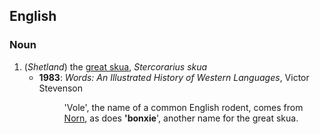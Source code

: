 ==English==

===Noun===
{{en-noun}}

# (''Shetland'') the [[great skua]], ''Stercorarius skua''
#* '''1983''': ''Words: An Illustrated History of Western Languages'', Victor Stevenson
#*: 'Vole', the name of a common English rodent, comes from [[Norn]], as does ''''bonxie'''', another name for the great skua.